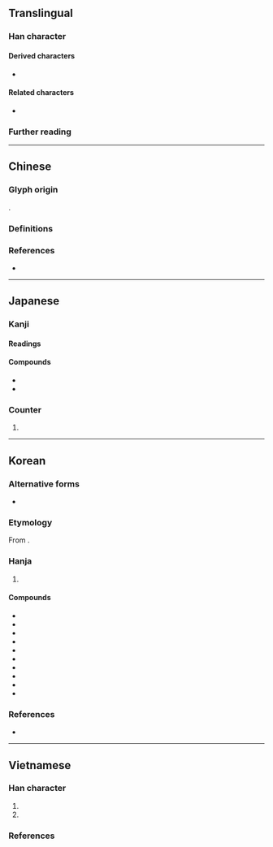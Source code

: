 {{also|床}}
{{character info/new}}
==Translingual==

===Han character===
{{Han char|rn=90|rad=爿|as=04|sn=8|four=24290|canj=VMD|ids=⿰爿木}}

====Derived characters====
* {{l|mul|[[𦝆]], [[𤷲]], [[𩃕]], [[𡞓]], [[𦝍]]}}

====Related characters====
* {{l|mul|床}} {{q|Modern form in Chinese and Japanese}}

===Further reading===
{{kangxi-ws|爿部/四畫}}
{{Han ref|kx=0691.150|dkj=19763|dj=1104.110|hdz=42374.040|uh=7240}}

----

==Chinese==

===Glyph origin===
{{Han etym}}
{{Han compound|爿|木|ls=psc|c1=p|c2=s}}.

===Definitions===
{{zh-see|床|vt}}

===References===
* {{R:twedu|A01203-001}}

----

==Japanese==

===Kanji===
{{ja-kanji|grade=|rs=爿04}}

====Readings====
{{ja-readings
|goon=じょう
|kanon=そう
|kanyoon=しょう
|kun=ゆか-
}}

====Compounds====
* {{ja-r|牀%几|しょう%ぎ}}
* {{ja-r|牀%榻|しょう%とう}}

===Counter===
{{ja-pos|しょう|counter}}

# {{alternative form of|ja|床}}

----

==Korean==

===Alternative forms===
* {{alter|ko|床|tr={{m|ko|상}}}}

===Etymology===
From {{der|ko|ltc|sort=상|-}} {{ltc-l|牀}}. {{hanja-hunmong|사ᇰ|sang|器皿#중10A}}

===Hanja===
{{ko-hanja-search}}
{{ko-hanja|[[평상]]([[平牀]])|상}}

# {{hanja form of|상|[[bed]]}}

====Compounds====
{{der-top3|Compounds}}
* {{ko-l|상궤|牀几}}
* {{ko-l|상슬|牀蝨}}
* {{ko-l|상탑|牀榻}}
* {{ko-l|병상|病牀}}
* {{ko-l|석상|石牀}}
* {{ko-l|침상|寢牀}}
* {{ko-l|평상|平牀}}
* {{ko-l|삼계상|三界牀}}
* {{ko-l|[[용평상]]/[[룡평상]]|龍平牀}}
* {{ko-l|접침상|摺寢牀}}
{{der-bottom}}

===References===
* {{R:hanjadoc|6995}}

----

==Vietnamese==

===Han character===
{{vi-readings|rs=爿04
|hanviet=sàng-tdcndg;tdcntd;gdhn;bonet;genibrel, giường-bonet, giầng-bonet
|phienthiet=仕莊 sĩ trang
|nom=giường-tdcndg;tdcntd;gdhn;bonet;genibrel, sàng-tdcntd;bonet;genibrel;taberd, giàng-tdcntd, giầng-genibrel
}}

# {{han tu form of|sàng|[[winnowing basket]]}}
# {{Nom form of|giường|[[bed]]}}

===References===
<references/>